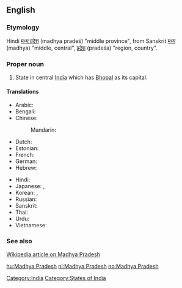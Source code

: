 ==English==
{{wikipedia}}

===Etymology===
Hindi [[मध्य प्रदेश]] (madhya pradeś) "middle province", from Sanskrit [[मध्य]] (madhya) "middle, central",  [[प्रदेश]] (pradeśa) "region, country".

===Proper noun===
{{en-proper noun|sg=[[Madhya]] [[Pradesh]]}}

# State in central [[India]] which has [[Bhopal]] as its capital.

====Translations====
{{trans-top|Madhya Pradesh, India}}
* Arabic: {{t|ar|ماديا براديش|m|tr=maadya bradiish|sc=Arab}}
* Bengali: {{t|bn|মধ্যপ্রদেশ|sc=Beng}}
* Chinese:
*: Mandarin: {{t|zh|中央邦|tr=Zhōngyāng-bāng|sc=Hani}}
* Dutch: {{t|nl|Madhya Pradesh}}
* Estonian: {{t|et|Madhya Pradesh}}
* French: {{t|fr|Madhya Pradesh|m}}
* German: {{t|de|Madhya Pradesh|n}}
* Hebrew: {{t|he|מאדהיה פראדש|sc=Hebr}}
{{trans-mid}}
* Hindi: {{t|hi|मध्य प्रदेश|tr=madhya pradeś|sc=Deva}}
* Japanese: {{t|ja|マディヤ・プラデーシュ州|tr=Madhiya-Puradēshu-shū|sc=Jpan}},  {{t|ja|マディヤ・プラデーシュ|tr=Madhiya-Puradēshu|sc=Jpan}}
* Korean: {{t|ko|마디아프라데시 주|tr=Madiapeuradesi ju|sc=Kore}},  {{t|ko|마디아프라데시|tr=Madiapeuradesi|sc=Kore}}
* Russian: {{t|ru|Мадхья-Прадеш|m|tr=Mádx'ja-Pradéš|sc=Cyrl}}
* Sanskrit: {{t|sa|मध्य प्रदेश|sc=Deva}}
* Thai: {{t|th|รัฐมัธยประเทศ|tr=rát mát-tá-yá-bprà-tâyt|sc=Thai}}
* Urdu: {{t|ur|مدھیہ پردیش|tr=madhya pradeś|sc=ur-Arab}}
* Vietnamese: {{t|vi|Madhya Pradesh}}
{{trans-bottom}}

===See also===
[[w:Madhya Pradesh|Wikipedia article on Madhya Pradesh]]

[[Category:India]]
[[Category:States of India]]

[[hu:Madhya Pradesh]]
[[nl:Madhya Pradesh]]
[[no:Madhya Pradesh]]